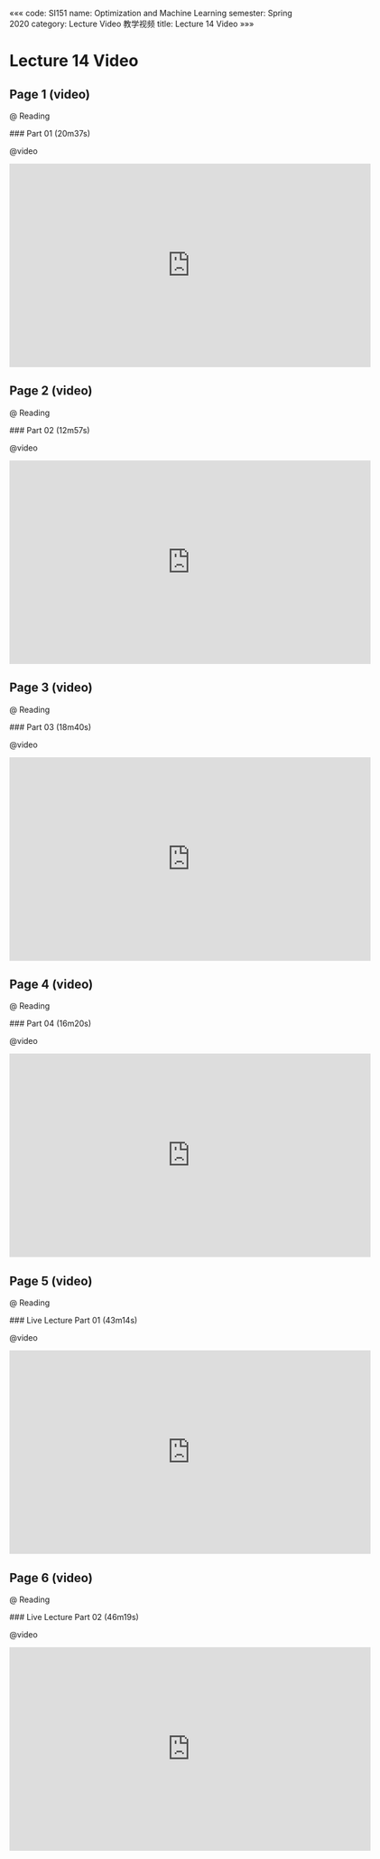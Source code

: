 «««
code: SI151
name: Optimization and Machine Learning
semester: Spring 2020
category: Lecture Video 教学视频
title: Lecture 14 Video
»»»

# Lecture 14 Video

## Page 1 (video)

@ Reading

<div class="markdown-body">
### Part 01 (20m37s)
</div>

@video

<iframe src="https://watchsb.com/e/fvhi15xn70ac.html" frameborder=0 marginwidth=0 marginheight=0 scrolling=no width=640 height=360 allowfullscreen></iframe>


## Page 2 (video)

@ Reading

<div class="markdown-body">
### Part 02 (12m57s)
</div>

@video

<iframe src="https://watchsb.com/e/k1f3yh0ru9wc.html" frameborder=0 marginwidth=0 marginheight=0 scrolling=no width=640 height=360 allowfullscreen></iframe>


## Page 3 (video)

@ Reading

<div class="markdown-body">
### Part 03 (18m40s)
</div>

@video

<iframe src="https://watchsb.com/e/hhkxm78x455q.html" frameborder=0 marginwidth=0 marginheight=0 scrolling=no width=640 height=360 allowfullscreen></iframe>


## Page 4 (video)

@ Reading

<div class="markdown-body">
### Part 04 (16m20s)
</div>

@video

<iframe src="https://watchsb.com/e/a3jrew9f0zoj.html" frameborder=0 marginwidth=0 marginheight=0 scrolling=no width=640 height=360 allowfullscreen></iframe>


## Page 5 (video)

@ Reading

<div class="markdown-body">
### Live Lecture Part 01 (43m14s)
</div>

@video

<iframe src="https://watchsb.com/e/7atfb8pcnoko.html" frameborder=0 marginwidth=0 marginheight=0 scrolling=no width=640 height=360 allowfullscreen></iframe>


## Page 6 (video)

@ Reading

<div class="markdown-body">
### Live Lecture Part 02 (46m19s)
</div>

@video

<iframe src="https://watchsb.com/e/o7ohfbemqx5t.html" frameborder=0 marginwidth=0 marginheight=0 scrolling=no width=640 height=360 allowfullscreen></iframe>


